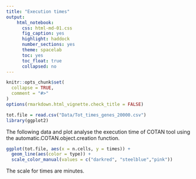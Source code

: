 ```yaml
---
title: "Execution times"
output:
    html_notebook:
      css: html-md-01.css
      fig_caption: yes
      highlight: haddock
      number_sections: yes
      theme: spacelab
      toc: yes
      toc_float: true
      collapsed: no
---
```


```r
knitr::opts_chunk$set(
  collapse = TRUE,
  comment = "#>"
)
options(rmarkdown.html_vignette.check_title = FALSE)
```

```r
tot.file = read.csv("Data/Tot_times_genes_20000.csv")
library(ggplot2)

```


The following data and plot analyse the execution time of COTAN tool using the automatic.COTAN.object.creation function.


```r
ggplot(tot.file, aes(x = n.cells, y = times)) + 
  geom_line(aes(color = type)) + 
  scale_color_manual(values = c("darkred", "steelblue","pink"))
```

The scale for times are minutes.


